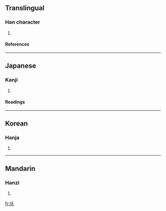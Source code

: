 ==Translingual==
===Han character===
{{Han char|rn=30|rad=口|as=02|sn=5|four=|canj=口人 (RO)}}
# {{defn|Han}}
====References====
{{Han ref|kx=0174.091|dkj=03267|dj=0386.060|hdz=10570.050|uh=53FA|ud=21498}}
----
==Japanese==
===Kanji===
{{ja-kanji|grade=|rs=口02}}
# {{defn|Japanese}} 
====Readings====
{{ja-readings|on=|kun=[[かます]] (kamasu)}}
----
==Korean==
===Hanja===
{{ko-hanja|hangeul=입|rv=ip|mr=ip}}
# {{defn|Korean}}
----
==Mandarin==
===Hanzi===
{{cmn-hanzi|pin=[[chǐ]] ([[chi3]])|wg=ch'ih<sup>3</sup>}}
# {{defn|Mandarin}}

[[fr:叺]]